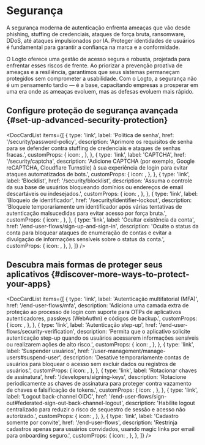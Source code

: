 
# Segurança

A segurança moderna de autenticação enfrenta ameaças que vão desde phishing, stuffing de credenciais, ataques de força bruta, ransomware, DDoS, até ataques impulsionados por IA. Proteger identidades de usuários é fundamental para garantir a confiança na marca e a conformidade.

O Logto oferece uma gestão de acesso segura e robusta, projetada para enfrentar esses riscos de frente. Ao priorizar a prevenção proativa de ameaças e a resiliência, garantimos que seus sistemas permaneçam protegidos sem comprometer a usabilidade. Com o Logto, a segurança não é um pensamento tardio — é a base, capacitando empresas a prosperar em uma era onde as ameaças evoluem, mas as defesas evoluem mais rápido.

## Configure proteção de segurança avançada \{#set-up-advanced-security-protection}

<DocCardList
  items={[
    {
      type: 'link',
      label: 'Política de senha',
      href: '/security/password-policy',
      description:
        'Aprimore os requisitos de senha para se defender contra stuffing de credenciais e ataques de senhas fracas.',
      customProps: {
        icon: <KeyIcon />,
      },
    },
    {
      type: 'link',
      label: 'CAPTCHA',
      href: '/security/captcha',
      description:
        'Adicione CAPTCHA (por exemplo, Google reCAPTCHA, Cloudflare Turnstile) à sua experiência de login para evitar ataques automatizados de bots.',
      customProps: {
        icon: <CheckboxIcon />,
      },
    },
    {
      type: 'link',
      label: 'Blocklist',
      href: '/security/blocklist',
      description:
        'Assuma o controle da sua base de usuários bloqueando domínios ou endereços de email descartáveis ou indesejados.',
      customProps: {
        icon: <BlockUserIcon />,
      },
    },
    {
      type: 'link',
      label: 'Bloqueio de identificador',
      href: '/security/identifier-lockout',
      description:
        'Bloqueie temporariamente um identificador após várias tentativas de autenticação malsucedidas para evitar acesso por força bruta.',
      customProps: {
        icon: <LockIcon />,
      },
    },
    {
      type: 'link',
      label: 'Ocultar existência da conta',
      href: '/end-user-flows/sign-up-and-sign-in',
      description:
        'Oculte o status da conta para bloquear ataques de enumeração de contas e evitar a divulgação de informações sensíveis sobre o status da conta.',
      customProps: {
        icon: <HideIcon />,
      },
    },
  ]}
/>

## Descubra mais formas de proteger seus aplicativos \{#discover-more-ways-to-protect-your-apps}

<DocCardList
  items={[
    {
      type: 'link',
      label: 'Autenticação multifatorial (MFA)',
      href: '/end-user-flows/mfa',
      description:
        'Adiciona uma camada extra de proteção ao processo de login com suporte para OTPs de aplicativos autenticadores, passkeys (WebAuthn) e códigos de backup.',
      customProps: {
        icon: <LockIcon />,
      },
    },
    {
      type: 'link',
      label: 'Autenticação step-up',
      href: '/end-user-flows/security-verification',
      description:
        'Permita que o aplicativo solicite autenticação step-up quando os usuários acessarem informações sensíveis ou realizarem ações de alto risco.',
      customProps: {
        icon: <SecurityIcon />,
      },
    },
    {
      type: 'link',
      label: 'Suspender usuários',
      href: '/user-management/manage-users#suspend-user',
      description:
        'Desative temporariamente contas de usuários para bloquear o acesso sem excluir dados ou registros de usuários.',
      customProps: {
        icon: <SuspendIcon />,
      },
    },
    {
      type: 'link',
      label: 'Rotacionar chaves de assinatura',
      href: '/developers/signing-keys',
      description:
        'Rotacione periodicamente as chaves de assinatura para proteger contra vazamento de chaves e falsificação de tokens.',
      customProps: {
        icon: <SendEmailIcon />,
      },
    },
    {
      type: 'link',
      label: 'Logout back-channel OIDC',
      href: '/end-user-flows/sign-out#federated-sign-out-back-channel-logout',
      description:
        'Habilite logout centralizado para reduzir o risco de sequestro de sessão e acesso não autorizado.',
      customProps: {
        icon: <SuspendIcon />,
      },
    },
    {
      type: 'link',
      label: 'Cadastro somente por convite',
      href: '/end-user-flows',
      description:
        'Restrinja cadastros apenas para usuários convidados, usando magic links por email para onboarding seguro.',
      customProps: {
        icon: <SendEmailIcon />,
      },
    },
  ]}
/>
